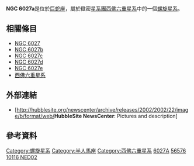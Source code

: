{{Infobox Galaxy
| name = [[New_General_Catalogue|NGC]] 6027a
| image = [[Image:Ngc6027a.JPG|300px]]
|caption = [[哈伯太空望遠鏡|哈伯太空望遠鏡]] (HST)的NGC 6027a影像。
|credit= HST/[[NASA|NASA]]/[[ESA|ESA]].
| epoch = [[J2000|J2000]]
| type = Sa pec<ref name="ned" />
| ra = {{RA|15|59|11.1}}<ref name="ned">{{cite web
  | title=NASA/IPAC Extragalactic Database
  | work=Results for NGC 6027a
  | url=http://nedwww.ipac.caltech.edu/
  | accessdate=2007-04-08
  | archive-date=2011-05-14
  | archive-url=https://web.archive.org/web/20110514100451/http://nedwww.ipac.caltech.edu/
  | dead-url=no
  }}</ref>
| dec = {{DEC|+20|45|16}}<ref name="ned" />
| dist_ly =
| z = 4560 ± 8 公里/秒<ref name="ned" />
| appmag_v = 14.9<ref name="ned" />
| size_v =  0′.5 × 0′.4<ref name="ned" />
| constellation name = [[巨蛇座|巨蛇座]]
| notes = 
| names = [[Uppsala_General_Catalogue|UGC]] 10116 NED02<ref name="ned" />, [[Principal_Galaxies_Catalogue|PGC]] 56576<ref name="ned" />
}}

'''NGC 6027a'''是位於[[巨蛇座|巨蛇座]]，屬於緻密[[星系團|星系團]][[西佛六重星系|西佛六重星系]]中的一個[[螺旋星系|螺旋星系]]。

== 相關條目 ==

* [[NGC_6027|NGC 6027]]
* [[NGC_6027b|NGC 6027b]]
* [[NGC_6027c|NGC 6027c]]
* [[NGC_6027d|NGC 6027d]]
* [[NGC_6027e|NGC 6027e]]
* [[西佛六重星系|西佛六重星系]]

== 外部連結 ==
* [http://hubblesite.org/newscenter/archive/releases/2002/2002/22/image/b/format/web/'''HubbleSite NewsCenter''': Pictures and description]{{Wayback|url=http://hubblesite.org/newscenter/archive/releases/2002/2002/22/image/b/format/web/ |date=20110610232945 }}

== 參考資料 ==

{{reflist}}

[[Category:螺旋星系|Category:螺旋星系]]
[[Category:半人馬座|Category:半人馬座]]
[[Category:西佛六重星系|Category:西佛六重星系]]
[[Category:NGC天體|6027A]]
[[Category:PGC天體|56576]]
[[Category:UGC天體|10116 NED02]]


{{galaxy-stub}}